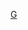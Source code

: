 {{Navbox
|name  = 古鯨小目
|title = [[古鯨|古鯨小目]]（[[並系群]]）
|state = {{{state|autocollapse}}}
|bodyclass = hlist

|above  =
* 界：[[动物|動物界]]
* 門：[[脊索动物|脊索動物門]]
* 綱：[[哺乳动物|哺乳綱]]
* 目：[[偶蹄目]]
* 亞目：[[鯨河馬亞目|鯨河馬形亞目]]
* 下目：[[鯨豚類|鯨下目]]
|image =[[File:Pakicetus BW.jpg|140px|''Pakicetus inachus,'']]
 [[File:Basilosaurus.jpg|140px|''Basilosaurus'']]
|group1 = [[鯨豚類|鯨<br>下<br>目]]
|list1  ={{Navbox|subgroup
|group1 = [[巴基鯨科]]
|list1  =
* [[巴基鯨屬]]
* {{le|娜拉鯨屬|Nalacetus}}
* [[魚中獸|魚中獸屬]]

|group2 = [[陸行鯨科]]
|list2  = 
* [[走鯨|走鯨屬]]
* [[甘達克鯨|甘達克鯨屬]]
* [[喜馬拉雅鯨|喜馬拉雅鯨屬]]

|group3 = [[雷明頓鯨科]]
|list3  =
* {{le|安德魯斯鯨屬|Andrewsiphius}}
* {{le|阿托克鯨屬|Attockicetus}}
* [[大連特鯨|大連特鯨屬]]
* [[庫奇鯨|庫奇鯨屬]]
* [[雷明頓鯨|雷明頓鯨屬]]

|group4 = {{le|原鯨科|Protocetidae}}
|list4 =
{{Navbox|subgroup
   |list1 =
*{{le|法尤姆鯨屬|Phiomicetus}}
|group2 = {{le|喬治亞鯨亞科|Georgiacetinae}}
   |list2 =
* [[神盾鯨屬]]
* {{le|巴比亞鯨屬|Babiacetus}}
* {{le|卡羅萊鯨屬|Carolinacetus}}
* {{le|喬治亞鯨屬|Georgiacetus}}
* {{le|那支特鯨屬|Natchitochia}}
* {{le|帕坡氏鯨屬|Pappocetus}}
* ''{{le|Pontobasileus}}''
   |group3 = [[瑪卡拉鯨亞科]]
   | list3 =
* [[瑪卡拉鯨屬]]
   | group4 = {{le|原鯨亞科|Protocetinae}}
   | list4 =
* {{le|埃及鯨屬|Aegyptocetus}}
* [[熊神鲸属]]
* {{le|圓齒鯨屬|Crenatocetus}}
* ''{{le|Dhedacetus}}''
* [[加伏特鯨|加伏特鯨屬]]
* {{le|印度鯨屬|Indocetus}}
* [[慈母鯨|慈母鯨屬]]
* {{le|旅鯨屬|Peregocetus}}
* [[原鯨|原鯨屬]]
* {{le|凱斯拉鯨屬|Qaisracetus}}
* [[羅德侯鯨|羅德侯鯨屬]]
* {{le|泰卡鯨屬|Takracetus}}
*{{le|多哥鯨屬|Togocetus}}
}}
|group5 = {{le|Pelagiceti}}
| list5 ={{Navbox|subgroup
   |group1 =  [[龍王鯨科]]
   |list1 =
{{Navbox|subgroup
   |group1 =  {{le|矛齒鯨亞科|Dorudontinae}}
   |list1 =
* [[彎臂鯨|彎臂鯨屬]]
* {{le|金原鯨屬|Chrysocetus}}
* [[辛西婭鯨|辛西婭鯨屬]]
* [[矛齒鯨|矛齒鯨屬]]
* {{le|馬斯拉鯨屬|Masracetus}}
* {{le|奧庫卡赫鯨屬|Ocucajea}}
* {{le|海鄉鯨屬|Pontogeneus}}
* {{le|撒格哈鯨屬 |Saghacetus}}
* {{le|施特羅默鯨屬|Stromerius}}
* {{le|死神鯨屬|Supayacetus}}
* [[軛根鯨|軛根鯨屬]]
   |group2 = [[龍王鯨亞科]]
   |list2 =
* {{le|帝王鯨屬|Basilotritus}}
* [[龍王鯨|龍王鯨屬]]
* [[巴西勒鯨|王鯨屬]]
* {{le|始新鯨屬|Eocetus}}
* ''{{le|Platyosphys}}''
}}
|group2 ={{le|新鯨類|Neoceti}}
| list2 =
*'''[[鬚鯨|鬚鯨小目]]'''
*'''[[齒鯨|齒鯨小目]]'''
}}}}
| below = {{Icon|Category}} '''[[:Category:古鯨|分類]]'''
}}<noinclude>
[[Category:古鯨| ]]
[[Category:哺乳類導航框|G]]
</noinclude>